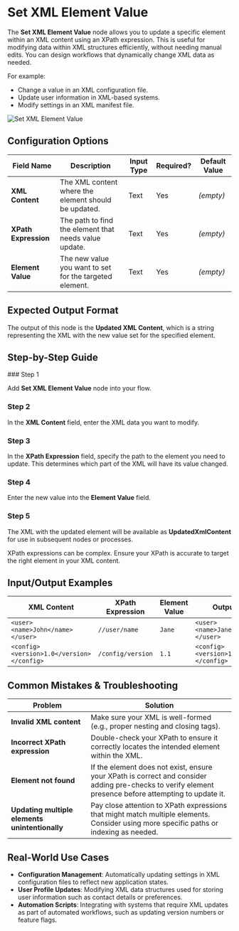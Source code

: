 
# Set XML Element Value

The **Set XML Element Value** node allows you to update a specific element within an XML content using an XPath expression. This is useful for modifying data within XML structures efficiently, without needing manual edits. You can design workflows that dynamically change XML data as needed.

For example:

- Change a value in an XML configuration file.
- Update user information in XML-based systems.
- Modify settings in an XML manifest file.

![Set XML Element Value](./set-xml-element-value.png)

## Configuration Options

| Field Name           | Description                                             | Input Type | Required? | Default Value |
| -------------------- | ------------------------------------------------------- | ---------- | --------- | ------------- |
| **XML Content**      | The XML content where the element should be updated.    | Text       | Yes       | _(empty)_     |
| **XPath Expression** | The path to find the element that needs value update.   | Text       | Yes       | _(empty)_     |
| **Element Value**    | The new value you want to set for the targeted element. | Text       | Yes       | _(empty)_     |

## Expected Output Format

The output of this node is the **Updated XML Content**, which is a string representing the XML with the new value set for the specified element.

## Step-by-Step Guide

<Steps>
### Step 1

Add **Set XML Element Value** node into your flow.

### Step 2

In the **XML Content** field, enter the XML data you want to modify.

### Step 3

In the **XPath Expression** field, specify the path to the element you need to update. This determines which part of the XML will have its value changed.

### Step 4

Enter the new value into the **Element Value** field.

### Step 5

The XML with the updated element will be available as **UpdatedXmlContent** for use in subsequent nodes or processes.

</Steps>

<Callout type="info" title="Tip">
  XPath expressions can be complex. Ensure your XPath is accurate to target the
  right element in your XML content.
</Callout>

## Input/Output Examples

| XML Content                               | XPath Expression  | Element Value | Output Value                              |
| ----------------------------------------- | ----------------- | ------------- | ----------------------------------------- |
| `<user><name>John</name></user>`          | `//user/name`     | `Jane`        | `<user><name>Jane</name></user>`          |
| `<config><version>1.0</version></config>` | `/config/version` | `1.1`         | `<config><version>1.1</version></config>` |

## Common Mistakes & Troubleshooting

| Problem                                        | Solution                                                                                                                                              |
| ---------------------------------------------- | ----------------------------------------------------------------------------------------------------------------------------------------------------- |
| **Invalid XML content**                        | Make sure your XML is well-formed (e.g., proper nesting and closing tags).                                                                            |
| **Incorrect XPath expression**                 | Double-check your XPath to ensure it correctly locates the intended element within the XML.                                                           |
| **Element not found**                          | If the element does not exist, ensure your XPath is correct and consider adding pre-checks to verify element presence before attempting to update it. |
| **Updating multiple elements unintentionally** | Pay close attention to XPath expressions that might match multiple elements. Consider using more specific paths or indexing as needed.                |

## Real-World Use Cases

- **Configuration Management**: Automatically updating settings in XML configuration files to reflect new application states.
- **User Profile Updates**: Modifying XML data structures used for storing user information such as contact details or preferences.
- **Automation Scripts**: Integrating with systems that require XML updates as part of automated workflows, such as updating version numbers or feature flags.
